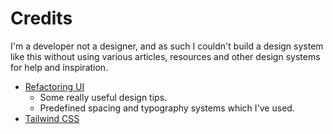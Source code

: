 
<Meta title="Credits" />

# Credits
I'm a developer not a designer, and as such I couldn't build a design system like this without
using various articles, resources and other design systems for help and inspiration.

- [Refactoring UI](https://www.refactoringui.com/)
  - Some really useful design tips.
  - Predefined spacing and typography systems which I've used.
- [Tailwind CSS](https://tailwindcss.com/)
